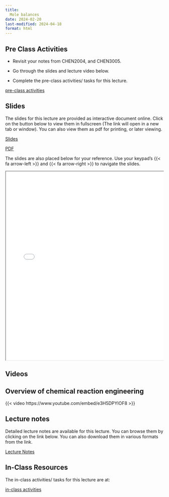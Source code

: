 ```yaml
---
title: 
  Mole balances
date: 2024-02-20
last-modified: 2024-04-18
format: html
---
```


## Pre Class Activities

- Revisit your notes from CHEN2004, and CHEN3005. 

- Go through the slides and lecture video below. 

- Complete the pre-class activities/ tasks for this lecture.

:::{.grid}
::: {.g-col-5}

[pre-class activities](../../notes/01-mole-balances/pre-class-activities.qmd){.btn .btn-success .btn-lg role="button"}

:::
:::

## Slides

The slides for this lecture are provided as interactive document online. Click
on the button below to view them in fullscreen (The link will open in a new tab
or window). You can also view them as pdf for printing, or later viewing.  

:::{.grid}
::: {.g-col-1}
[Slides](../../slides/01-mole-balances/index.qmd){target="_blank" .btn .btn-success .btn-lg role="button"}

:::

::: {.g-col-1}
[PDF](../../slides/01-mole-balances/01-mole-balances.pdf){target="_blank" .btn .btn-info .btn-lg role="button"}

:::
:::

The slides are also placed below for your reference. Use your keypad's
{{< fa arrow-left >}} and {{< fa arrow-right >}} to navigate the slides.

::: {.container style="position: relative;overflow: hidden;width:
100%;min-height:600px;"}
<iframe src="../../slides/01-mole-balances/"
style="position=absolute;top: 0;left: 0;bottom: 0;right: 0;width:
100%;min-height:600px;"></iframe>
:::

## Videos


::: {.panel-tabset}
## Overview of chemical reaction engineering
{{< video https://www.youtube.com/embed/e3H5DPYlOF8 >}}

:::


## Lecture notes

Detailed lecture notes are available for this lecture. 
You can browse them by
clicking on the link below. 
You can also download them in various formats from
the link. 

:::{.grid}
::: {.g-col-3}
[Lecture Notes](../../notes/01-mole-balances/Ranjeet_Notes_Fogler_Chapter 01 - Mole balances.pdf){.btn .btn-success .btn-lg role="button"}

:::
:::


## In-Class Resources

The in-class activities/ tasks for this lecture are at:

:::{.grid}
::: {.g-col-5}

[in-class activities](../../notes/01-mole-balances/in-class-activities.qmd){.btn .btn-success .btn-lg role="button"}

:::
:::





